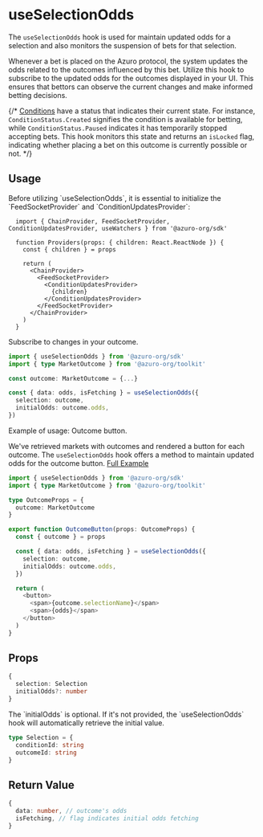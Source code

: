 
# useSelectionOdds

The `useSelectionOdds` hook is used for maintain updated odds for a selection and also monitors the suspension of bets for that selection.

Whenever a bet is placed on the Azuro protocol, the system updates the odds related to the outcomes influenced by this bet. Utilize this hook to subscribe to the updated odds for the outcomes displayed in your UI. This ensures that bettors can observe the current changes and make informed betting decisions.

{/* [Conditions](/knowledge-hub/how-azuro-works/components/conditions) have a status that indicates their current state. For instance, `ConditionStatus.Created` signifies the condition is available for betting, while `ConditionStatus.Paused` indicates it has temporarily stopped accepting bets. This hook monitors this state and returns an `isLocked` flag, indicating whether placing a bet on this outcome is currently possible or not. */}

## Usage

<Callout type="warning">
  Before utilizing `useSelectionOdds`, it is essential to initialize the `FeedSocketProvider` and `ConditionUpdatesProvider`:

  ```tsx
    import { ChainProvider, FeedSocketProvider, ConditionUpdatesProvider, useWatchers } from '@azuro-org/sdk'

    function Providers(props: { children: React.ReactNode }) {
      const { children } = props

      return (
        <ChainProvider>
          <FeedSocketProvider>
            <ConditionUpdatesProvider>
              {children}
            </ConditionUpdatesProvider>
          </FeedSocketProvider>
        </ChainProvider>
      )
    }
  ```
</Callout>

Subscribe to changes in your outcome.

```ts
import { useSelectionOdds } from '@azuro-org/sdk'
import { type MarketOutcome } from '@azuro-org/toolkit'

const outcome: MarketOutcome = {...}

const { data: odds, isFetching } = useSelectionOdds({
  selection: outcome,
  initialOdds: outcome.odds,
})
```

<Callout type="info">
Example of usage: Outcome button.<br/>

We've retrieved markets with outcomes and rendered a button for each outcome. The `useSelectionOdds` hook offers a method to maintain updated odds for the outcome button. [Full Example](https://github.com/Azuro-protocol/example-app/blob/main/src/compositions/OutcomeButton/utils/useButton.ts#L18)

```ts
import { useSelectionOdds } from '@azuro-org/sdk'
import { type MarketOutcome } from '@azuro-org/toolkit'

type OutcomeProps = {
  outcome: MarketOutcome
}

export function OutcomeButton(props: OutcomeProps) {
  const { outcome } = props

  const { data: odds, isFetching } = useSelectionOdds({
    selection: outcome,
    initialOdds: outcome.odds,
  })

  return (
    <button>
      <span>{outcome.selectionName}</span>
      <span>{odds}</span>
    </button>
  )
}
```
</Callout>


## Props

```ts
{
  selection: Selection
  initialOdds?: number
}
```

<Callout type="info">
  The `initialOdds` is optional. If it's not provided, the `useSelectionOdds` hook will automatically retrieve the initial value.
</Callout>

```ts
type Selection = {
  conditionId: string
  outcomeId: string
}
```

## Return Value

```ts
{
  data: number, // outcome's odds
  isFetching, // flag indicates initial odds fetching
}
```
